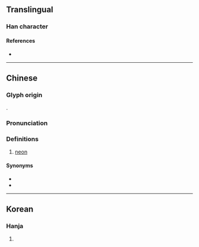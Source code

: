 {{character info/new}}
==Translingual==

===Han character===
{{Han char|rn=84|rad=气|as=02|sn=6|four=80217|canj=ONNHS|ids=⿹气乃}}

====References====
* {{Han ref|kx=0599.041|dkj=17045|hdz=32010.050|uh=6C16|ud=27670|bh=A6BB|bd=42683}}

----

==Chinese==
{{zh-forms}}
{{elements|Ne|氟|F|鈉|Na|lang=zh}}
{{zh-wp}}

===Glyph origin===
{{Han etym}}
{{Han compound|气|乃|c1=s|c2=p|t1=gas|ls=psc|no_och2=1}}.

===Pronunciation===
{{zh-pron
|m=nǎi
|c=naai5
|mc=
|oc=
|ma=
|cat=n
}}

===Definitions===
{{zh-hanzi}}

# {{lb|zh|chemistry}} [[neon]]

====Synonyms====
* {{zh-l|氝}}
* {{zh-l|霓虹}}

{{zh-cat|Chemical elements}}

----

==Korean==

===Hanja===
{{ko-hanja|hangeul=내|eumhun=|rv=nae|mr=nae|y=nay}}

# {{defn|lang=ko|sort=气02}}